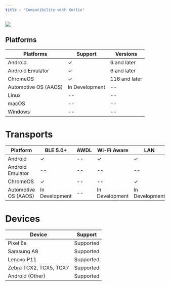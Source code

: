 ---
title : "Compatibility with Kotlin"
---

<Frame>
<img src="/images/v4.4/image-51.png"/>
</Frame>

## Platforms
| **Platforms** | **Support** | **Versions** |
| --- | --- | --- |
| Android | ✓ | 6﻿ and later |
| Android Emulator | ✓ | 6﻿ and later |
| ChromeOS | ✓ | 116 and later |
| Automotive OS (AAOS) | In Development | \-- |
| Linux | \-- | \-- |
| macOS | \-- | \-- |
| Windows | \-- | \-- |

# Transports
| **Platform** | **BLE 5.0+** | **AWDL** | **Wi-Fi Aware** | **LAN** | **WebSockets** |
| --- | --- | --- | --- | --- | --- |
| Android | ✓ | \-- | ✓ | ✓ | ✓ |
| Android Emulator | \-- | \-- | \-- | \-- | ✓ |
| ChromeOS | ✓ | \-- | \-- | ✓ | ✓ |
| Automotive OS (AAOS) | In Development | \-- | In Development | In Development | ✓ |

# Devices
| **Device** | **Support** |
| --- | --- |
| Pixel 6a | Supported |
| Samsung A8 | Supported |
| Lenovo P11 | Supported |
| Zebra TCX2, TCX5, TCX7 | Supported |
| Android (Other) | Supported |



